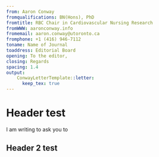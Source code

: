 ```yaml
---
from: Aaron Conway
fromqualifications: BN(Hons), PhD
fromtitle: RBC Chair in Cardiovascular Nursing Research
fromWWW: aaronconway.info
fromemail: aaron.conway@utoronto.ca
fromphone: +1 (416) 946-7112
toname: Name of Journal
toaddress: Editorial Board
opening: To the editor, 
closing: Regards
spacing: 1.4
output: 
    ConwayLetterTemplate::letter:
      keep_tex: true
---
```


# Header test

I am writing to ask you to \dots

## Header 2 test
